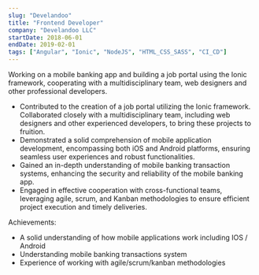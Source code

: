 ```yaml
---
slug: "Develandoo"
title: "Frontend Developer"
company: "Develandoo LLC"
startDate: 2018-06-01
endDate: 2019-02-01
tags: ["Angular", "Ionic", "NodeJS", "HTML_CSS_SASS", "CI_CD"]
---
```


Working on a mobile banking app and building a job portal using the Ionic framework, cooperating with a multidisciplinary team, web designers and other professional developers.

- Contributed to the creation of a job portal utilizing the Ionic framework. Collaborated closely with a multidisciplinary team, including web designers and other experienced developers, to bring these projects to fruition.
- Demonstrated a solid comprehension of mobile application development, encompassing both iOS and Android platforms, ensuring seamless user experiences and robust functionalities.
- Gained an in-depth understanding of mobile banking transaction systems, enhancing the security and reliability of the mobile banking app.
- Engaged in effective cooperation with cross-functional teams, leveraging agile, scrum, and Kanban methodologies to ensure efficient project execution and timely deliveries.

Achievements:
- A solid understanding of how mobile applications work including IOS / Android
- Understanding mobile banking transactions system
- Experience of working with agile/scrum/kanban methodologies
